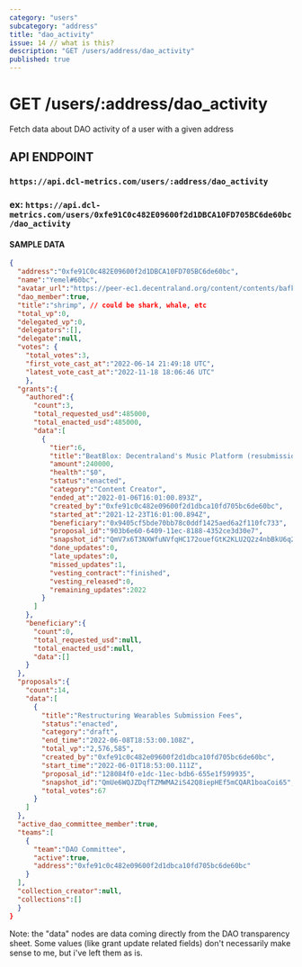 ```yaml
---
category: "users"
subcategory: "address"
title: "dao_activity"
issue: 14 // what is this?
description: "GET /users/address/dao_activity"
published: true
---
```


# GET /users/:address/dao_activity

Fetch data about DAO activity of a user with a given address

## API ENDPOINT

### `https://api.dcl-metrics.com/users/:address/dao_activity`

### ex: `https://api.dcl-metrics.com/users/0xfe91C0c482E09600f2d1DBCA10FD705BC6de60bc/dao_activity`

#### SAMPLE DATA

```json
{
  "address":"0xfe91C0c482E09600f2d1DBCA10FD705BC6de60bc",
  "name":"Yemel#60bc",
  "avatar_url":"https://peer-ec1.decentraland.org/content/contents/bafkreidbx4b7wyp7qld47xr3iyiesdv6ptoqknmyrhcvqbsac4dygbmbiu",
  "dao_member":true,
  "title":"shrimp", // could be shark, whale, etc
  "total_vp":0,
  "delegated_vp":0,
  "delegators":[],
  "delegate":null,
  "votes": {
    "total_votes":3,
    "first_vote_cast_at":"2022-06-14 21:49:18 UTC",
    "latest_vote_cast_at":"2022-11-18 18:06:46 UTC"
    },
  "grants":{
    "authored":{
      "count":3,
      "total_requested_usd":485000,
      "total_enacted_usd":485000,
      "data":[
        {
          "tier":6,
          "title":"BeatBlox: Decentraland's Music Platform (resubmission)",
          "amount":240000,
          "health":"$0",
          "status":"enacted",
          "category":"Content Creator",
          "ended_at":"2022-01-06T16:01:00.893Z",
          "created_by":"0xfe91c0c482e09600f2d1dbca10fd705bc6de60bc",
          "started_at":"2021-12-23T16:01:00.894Z",
          "beneficiary":"0x9405cf5bde70bb78c0ddf1425aed6a2f110fc733",
          "proposal_id":"903b6e60-6409-11ec-8188-4352ce3d30e7",
          "snapshot_id":"QmV7x6T3NXWfuNVfqHC172ouefGtK2KLU2Q2z4nbBkU6q2",
          "done_updates":0,
          "late_updates":0,
          "missed_updates":1,
          "vesting_contract":"finished",
          "vesting_released":0,
          "remaining_updates":2022
        }
      ]
    },
    "beneficiary":{
      "count":0,
      "total_requested_usd":null,
      "total_enacted_usd":null,
      "data":[]
    }
  },
  "proposals":{
    "count":14,
    "data":[
      {
        "title":"Restructuring Wearables Submission Fees",
        "status":"enacted",
        "category":"draft",
        "end_time":"2022-06-08T18:53:00.108Z",
        "total_vp":"2,576,585",
        "created_by":"0xfe91c0c482e09600f2d1dbca10fd705bc6de60bc",
        "start_time":"2022-06-01T18:53:00.111Z",
        "proposal_id":"128084f0-e1dc-11ec-bdb6-655e1f599935",
        "snapshot_id":"QmUe6WQJZDqfTZMWMA2iS42Q8iepHEf5mCQAR1boaCoi65",
        "total_votes":67
      }
    ]
  },
  "active_dao_committee_member":true,
  "teams":[
    {
      "team":"DAO Committee",
      "active":true,
      "address":"0xfe91c0c482e09600f2d1dbca10fd705bc6de60bc"
    }
  ],
  "collection_creator":null,
  "collections":[]
  }
}
```

Note: the "data" nodes are data coming directly from the DAO transparency sheet.
Some values (like grant update related fields) don't necessarily make sense to
me, but i've left them as is.
